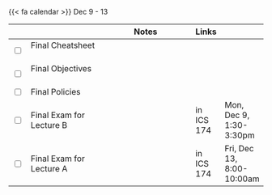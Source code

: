 {{< fa calendar >}} Dec 9 - 13


<table class="table-striped text-left table-bordered" align = "center">

  <thead>
    <th style="width:  3%"></th>
    <th style="width:  30%"></th>
    <th style="width:  40%">Notes</th>
    <th style="width:  8%">Links</th>
    <th style="width:  15%"></th>
  </thead>

  <tr>
    <td><input type="checkbox" /></td>
    <td> Final Cheatsheet &nbsp; &nbsp; </td>
    <td></td>
    <td><a href="https://mdogucu.github.io/stats67-fa24-slides/others/final/cheatsheet.pdf" target ="_blank"> <i class="fas fa-book" aria-hidden="true"
            title="External Link to Slides" target = "_blank"></i></td>
    <td></td>
  </tr>
  
  <tr>
    <td><input type="checkbox" /></td>
    <td> Final Objectives &nbsp; &nbsp; </td>
    <td></td>
    <td><a href="https://mdogucu.github.io/stats67-fa24-slides/others/final/objectives.pdf" target ="_blank"> <i class="fas fa-book" aria-hidden="true"
            title="External Link to Slides" target = "_blank"></i></td>
    <td></td>
  </tr>
  
  <tr>
    <td><input type="checkbox" /></td>
    <td> Final Policies &nbsp; &nbsp; </td>
    <td></td>
    <td><a href="https://mdogucu.github.io/stats67-fa24-slides/others/final/cover.pdf" target ="_blank"> <i class="fas fa-book" aria-hidden="true"
            title="External Link to Slides" target = "_blank"></i></td>
    <td></td>
  </tr>
  
  
  <tr>
    <td><input type="checkbox" /></td>
    <td> Final Exam for Lecture B &nbsp; &nbsp; </td>
    <td></td>
    <td> in ICS 174</td>
    <td>Mon, Dec 9, 1:30-3:30pm	</td>
  </tr>
  
  <tr>
    <td><input type="checkbox" /></td>
    <td> Final Exam for Lecture A &nbsp; &nbsp; </td>
    <td></td>
    <td> in ICS 174</td>
    <td>Fri, Dec 13, 8:00-10:00am</td>
  </tr>




        
</table>